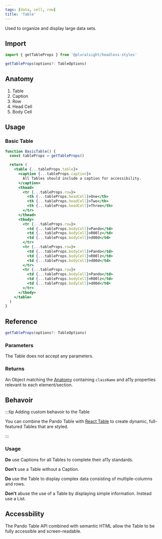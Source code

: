 ```yaml
---
tags: [data, cell, row]
title: 'Table'
---
```



<p className="size-xxl">Used to organize and display large data sets.</p>

<DocsLinkBar
  github="https://github.com/pluralsight/pando/tree/main/packages/headless-styles/src/components/Table"
  figma="https://www.figma.com/file/ZmH4XsZS5WnKeo28ylM5x1/Pando-UI-kit-(Web)?node-id=1214%3A50560&t=YLA3FBYLefNvfeuf-0"
/>

## Import

```javascript
import { getTableProps } from '@pluralsight/headless-styles'
```

```typescript
getTableProps(options?: TableOptions)
```

## Anatomy

1. Table
2. Caption
3. Row
4. Head Cell
5. Body Cell

## Usage

### Basic Table

```jsx live
function BasicTable() {
  const tableProps = getTableProps()

  return (
    <table {...tableProps.table}>
      <caption {...tableProps.caption}>
        All Tables should include a caption for accessibility.
      </caption>
      <thead>
        <tr {...tableProps.row}>
          <th {...tableProps.headCell}>One</th>
          <th {...tableProps.headCell}>Two</th>
          <th {...tableProps.headCell}>Three</th>
        </tr>
      </thead>
      <tbody>
        <tr {...tableProps.row}>
          <td {...tableProps.bodyCell}>Pando</td>
          <td {...tableProps.bodyCell}>R00lz</td>
          <td {...tableProps.bodyCell}>d00d</td>
        </tr>
        <tr {...tableProps.row}>
          <td {...tableProps.bodyCell}>Pando</td>
          <td {...tableProps.bodyCell}>R00lz</td>
          <td {...tableProps.bodyCell}>d00d</td>
        </tr>
        <tr {...tableProps.row}>
          <td {...tableProps.bodyCell}>Pando</td>
          <td {...tableProps.bodyCell}>R00lz</td>
          <td {...tableProps.bodyCell}>d00d</td>
        </tr>
      </tbody>
    </table>
  )
}
```

## Reference

```typescript
getTableProps(options?: TableOptions)
```

### Parameters

The Table does not accept any parameters.

### Returns

An Object matching the [Anatomy](#anatomy) containing `className` and a11y properties relevant to each element/section.

## Behavoir

:::tip Adding custom behavoir to the Table

You can combine the Pando Table with [React Table](https://react-table-v7.tanstack.com/) to create dynamic, full-featured Tables that are styled.

:::

### Usage

**Do** use Captions for all Tables to complete their a11y standards.

**Don't** use a Table without a Caption.

**Do** use the Table to display complex data consisting of multiple-columns and rows.

**Don't** abuse the use of a Table by displaying simple information. Instead use a List.

## Accessbility

The Pando Table API combined with semantic HTML allow the Table to be fully accessible and screen-readable.
